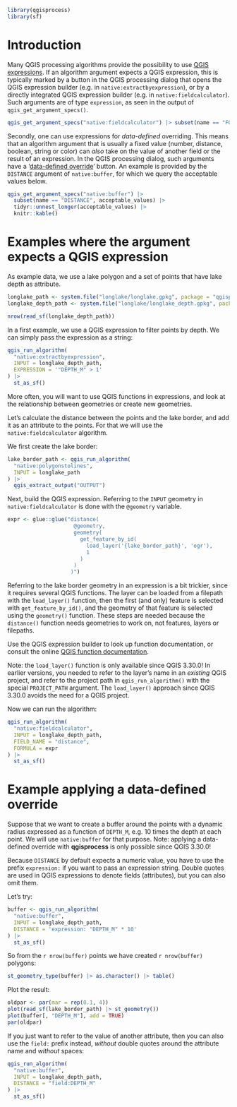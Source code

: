 ```r
library(qgisprocess)
library(sf)
```

# Introduction

Many QGIS processing algorithms provide the possibility to use [QGIS expressions](https://docs.qgis.org/latest/en/docs/user_manual/expressions/index.html).
If an algorithm argument expects a QGIS expression, this is typically marked by a button in the QGIS processing dialog that opens the QGIS expression builder (e.g. in `native:extractbyexpression`), or by a directly integrated QGIS expression builder (e.g. in `native:fieldcalculator`).
Such arguments are of type `expression`, as seen in the output of `qgis_get_argument_specs()`.
  
```r
qgis_get_argument_specs("native:fieldcalculator") |> subset(name == "FORMULA")
```

Secondly, one can use expressions for _data-defined_ overriding.
This means that an algorithm argument that is usually a fixed value (number, distance, boolean, string or color) can _also_ take on the value of another field or the result of an expression.
In the QGIS processing dialog, such arguments have a '[data-defined override](https://docs.qgis.org/latest/en/docs/user_manual/introduction/general_tools.html#data-defined)' button.
An example is provided by the `DISTANCE` argument of `native:buffer`, for which we query the acceptable values below.

```r
qgis_get_argument_specs("native:buffer") |> 
  subset(name == "DISTANCE", acceptable_values) |> 
  tidyr::unnest_longer(acceptable_values) |> 
  knitr::kable()
```

# Examples where the argument expects a QGIS expression

As example data, we use a lake polygon and a set of points that have lake depth as attribute.

```r
longlake_path <- system.file("longlake/longlake.gpkg", package = "qgisprocess")
longlake_depth_path <- system.file("longlake/longlake_depth.gpkg", package = "qgisprocess")
```

```r
nrow(read_sf(longlake_depth_path))
```

In a first example, we use a QGIS expression to filter points by depth.
We can simply pass the expression as a string:

```r
qgis_run_algorithm(
  "native:extractbyexpression",
  INPUT = longlake_depth_path,
  EXPRESSION = '"DEPTH_M" > 1'
) |>
  st_as_sf()
```

More often, you will want to use QGIS functions in expressions, and look at the relationship between geometries or create new geometries.

Let's calculate the distance between the points and the lake border, and add it as an attribute to the points.
For that we will use the `native:fieldcalculator` algorithm.

We first create the lake border:

```r
lake_border_path <- qgis_run_algorithm(
  "native:polygonstolines", 
  INPUT = longlake_path
) |> 
  qgis_extract_output("OUTPUT")
```

Next, build the QGIS expression.
Referring to the `INPUT` geometry in `native:fieldcalculator` is done with the `@geometry` variable.

```r
expr <- glue::glue("distance(
                     @geometry, 
                     geometry(
                       get_feature_by_id(
                         load_layer('{lake_border_path}', 'ogr'), 
                         1
                       )
                     )
                    )")
```

Referring to the lake border geometry in an expression is a bit trickier, since it requires several QGIS functions.
The layer can be loaded from a filepath with the `load_layer()` function, then the first (and only) feature is selected with `get_feature_by_id()`, and the geometry of that feature is selected using the `geometry()` function.
These steps are needed because the `distance()` function needs geometries to work on, not features, layers or filepaths.

Use the QGIS expression builder to look up function documentation, or consult the online [QGIS function documentation](https://docs.qgis.org/latest/en/docs/user_manual/expressions/functions_list.html).

Note: the `load_layer()` function is only available since QGIS 3.30.0!
In earlier versions, you needed to refer to the layer's name in an _existing_ QGIS project, and refer to the project path in `qgis_run_algorithm()` with the special `PROJECT_PATH` argument.
The `load_layer()` approach since QGIS 3.30.0 avoids the need for a QGIS project.

Now we can run the algorithm:

```r
qgis_run_algorithm(
  "native:fieldcalculator",
  INPUT = longlake_depth_path,
  FIELD_NAME = "distance",
  FORMULA = expr
) |> 
  st_as_sf()
```

# Example applying a data-defined override

Suppose that we want to create a buffer around the points with a dynamic radius expressed as a function of `DEPTH_M`, e.g. 10 times the depth at each point.
We will use `native:buffer` for that purpose.
Note: applying a data-defined override with **qgisprocess** is only possible since QGIS 3.30.0!

Because `DISTANCE` by default expects a numeric value, you have to use the prefix `expression:` if you want to pass an expression string.
Double quotes are used in QGIS expressions to denote fields (attributes), but you can also omit them.

Let's try:

```r
buffer <- qgis_run_algorithm(
  "native:buffer",
  INPUT = longlake_depth_path,
  DISTANCE = 'expression: "DEPTH_M" * 10'
) |> 
  st_as_sf()
```

So from the `r nrow(buffer)` points we have created `r nrow(buffer)` polygons:

```r
st_geometry_type(buffer) |> as.character() |> table()
```

Plot the result:

```r
oldpar <- par(mar = rep(0.1, 4))
plot(read_sf(lake_border_path) |> st_geometry())
plot(buffer[, "DEPTH_M"], add = TRUE)
par(oldpar)
```

If you just want to refer to the value of another attribute, then you can also use the `field:` prefix instead, _without_ double quotes around the attribute name and _without_ spaces:

```r
qgis_run_algorithm(
  "native:buffer",
  INPUT = longlake_depth_path,
  DISTANCE = "field:DEPTH_M"
) |> 
  st_as_sf()
```



